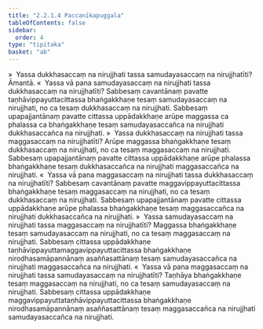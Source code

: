 ```yaml
---
title: "2.2.1.4 Paccanīkapuggala"
tableOfContents: false
sidebar:
  order: 4
type: "tipitaka"
basket: "ab"
---
```



<DynamicBreadcrumb />

<Division number="92">

<Paragraph number="495">
»  Yassa dukkhasaccaṃ na nirujjhati tassa samudayasaccaṃ na nirujjhatīti? Āmantā.
</Paragraph>

<Paragraph number="496">
«  Yassa vā pana samudayasaccaṃ na nirujjhati tassa dukkhasaccaṃ na nirujjhatīti?
</Paragraph>

<Paragraph number="497">
Sabbesaṃ cavantānaṃ pavatte taṇhāvippayuttacittassa bhaṅgakkhaṇe tesaṃ samudayasaccaṃ na nirujjhati, no ca tesaṃ dukkhasaccaṃ na nirujjhati. Sabbesaṃ upapajjantānaṃ pavatte cittassa uppādakkhaṇe arūpe maggassa ca phalassa ca bhaṅgakkhaṇe tesaṃ samudayasaccañca na nirujjhati dukkhasaccañca na nirujjhati.
</Paragraph>

<Paragraph number="498">
»  Yassa dukkhasaccaṃ na nirujjhati tassa maggasaccaṃ na nirujjhatīti?
</Paragraph>

<Paragraph number="499">
Arūpe maggassa bhaṅgakkhaṇe tesaṃ dukkhasaccaṃ na nirujjhati, no ca tesaṃ maggasaccaṃ na nirujjhati. Sabbesaṃ upapajjantānaṃ pavatte cittassa uppādakkhaṇe arūpe phalassa bhaṅgakkhaṇe tesaṃ dukkhasaccañca na nirujjhati maggasaccañca na nirujjhati.
</Paragraph>

<Paragraph number="500">
«  Yassa vā pana maggasaccaṃ na nirujjhati tassa dukkhasaccaṃ na nirujjhatīti?
</Paragraph>

<Paragraph number="501">
Sabbesaṃ cavantānaṃ pavatte maggavippayuttacittassa bhaṅgakkhaṇe tesaṃ maggasaccaṃ na nirujjhati, no ca tesaṃ dukkhasaccaṃ na nirujjhati. Sabbesaṃ upapajjantānaṃ pavatte cittassa uppādakkhaṇe arūpe phalassa bhaṅgakkhaṇe tesaṃ maggasaccañca na nirujjhati dukkhasaccañca na nirujjhati.
</Paragraph>

</Division>
<Division number="93">

<Paragraph number="502">
»  Yassa samudayasaccaṃ na nirujjhati tassa maggasaccaṃ na nirujjhatīti?
</Paragraph>

<Paragraph number="503">
Maggassa bhaṅgakkhaṇe tesaṃ samudayasaccaṃ na nirujjhati, no ca tesaṃ maggasaccaṃ na nirujjhati. Sabbesaṃ cittassa uppādakkhaṇe taṇhāvippayuttamaggavippayuttacittassa bhaṅgakkhaṇe nirodhasamāpannānaṃ asaññasattānaṃ tesaṃ samudayasaccañca na nirujjhati maggasaccañca na nirujjhati.
</Paragraph>

<Paragraph number="504">
«  Yassa vā pana maggasaccaṃ na nirujjhati tassa samudayasaccaṃ na nirujjhatīti?
</Paragraph>

<Paragraph number="505">
Taṇhāya bhaṅgakkhaṇe tesaṃ maggasaccaṃ na nirujjhati, no ca tesaṃ samudayasaccaṃ na nirujjhati. Sabbesaṃ cittassa uppādakkhaṇe maggavippayuttataṇhāvippayuttacittassa bhaṅgakkhaṇe nirodhasamāpannānaṃ asaññasattānaṃ tesaṃ maggasaccañca na nirujjhati samudayasaccañca na nirujjhati.
</Paragraph>
</Division>